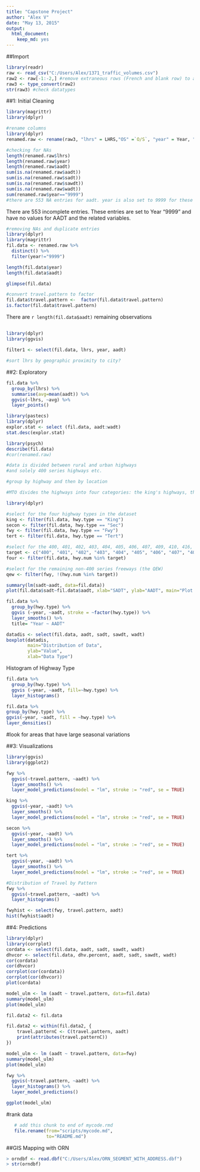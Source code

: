 ```yaml
---
title: "Capstone Project"
author: "Alex V"
date: "May 13, 2015"
output: 
  html_document: 
    keep_md: yes
---
```


##Import 
```r
library(readr)
raw <- read_csv("C:/Users/Alex/1371_traffic_volumes.csv")
raw2 <- raw[-1:-2,] #remove extraneous rows (French and blank row) to allow "readr" to reparse variables types correctly
raw3 <- type_convert(raw2)
str(raw3) #check datatypes
```

##1: Initial Cleaning
```r
library(magrittr)
library(dplyr)

#rename columns
library(dplyr)
renamed.raw <- rename(raw3, "lhrs" = LHRS,"OS" =`O/S`, "year" = Year, "hwy.num" = `Hwy #`, "hwy.let" = `Hwy Let`, "hwy.type" = `Hwy Type (Text)`, "location" = `Location Description`, "reg" = Reg, "section.len" = `Section Length`, "conn.link.len" = `Connecting Link Length`, "sec.description" = `Secondary Description (for Connecting Links, Regional Boundarys,etc)`, "travel.pattern" = `Travel Pattern`, "dhv.percent" = `DHV %`, "directional.split" = `Directional Split`, "aadt" = AADT, "annual.aadt.change" = `Yearly % Change in AADT`, "decade.change" = `10 Year % Change in AADT`, "sadt" = SADT, "sawdt" = SAWDT, "wadt" = WADT)
```

```r
#checking for NAs
length(renamed.raw$lhrs)
length(renamed.raw$year)
length(renamed.raw$aadt)
sum(is.na(renamed.raw$aadt))
sum(is.na(renamed.raw$sadt))
sum(is.na(renamed.raw$sawdt))
sum(is.na(renamed.raw$wadt))
sum(renamed.raw$year=="9999")
#there are 553 NA entries for aadt. year is also set to 9999 for these entries
```
There are 553 incomplete entries. These entries are set to Year "9999" and have no values for AADT and the related variables.

```r
#removing NAs and duplicate entries
library(dplyr)
library(magrittr)
fil.data <- renamed.raw %>%
  distinct() %>%
  filter(year!="9999")

length(fil.data$year)
length(fil.data$aadt)

glimpse(fil.data)

#convert travel.pattern to factor
fil.data$travel.pattern <-  factor(fil.data$travel.pattern)
is.factor(fil.data$travel.pattern)
```

There are `r length(fil.data$aadt)` remaining observations

##
``` r
library(dplyr)
library(ggvis)

filter1 <- select(fil.data, lhrs, year, aadt)

#sort lhrs by geographic proximity to city?

```

##2: Exploratory
```r
fil.data %>%
  group_by(lhrs) %>%
  summarise(avg=mean(aadt)) %>%
  ggvis(~lhrs, ~avg) %>%
  layer_points()
```

```r
library(pastecs)
library(dplyr)
explor.stat <- select (fil.data, aadt:wadt)
stat.desc(explor.stat)
```

```r
library(psych)
describe(fil.data)
#cor(renamed.raw)
```

```r
#data is divided between rural and urban highways
#and solely 400 series highways etc.

#group by highway and then by location
```

```r
#MTO divides the highways into four categories: the king's highways, the secondary highways, the tertiary roads, and selected 7000 series highways. the king's highways will be further grouped into the 400 series highways +  the QEW.

library(dplyr)

#select for the four highway types in the dataset
king <- filter(fil.data, hwy.type == "King")
secon <- filter(fil.data, hwy.type == "Sec")
fwy <- filter(fil.data, hwy.type == "Fwy")
tert <- filter(fil.data, hwy.type == "Tert")

#select for the 400, 401, 402, 403, 404, 405, 406, 407, 409, 410, 416, 417, 420, 427
target <- c("400", "401", "402", "403", "404", "405", "406", "407", "409", "410", "416", "417", "420", "427")
four <- filter(fil.data, hwy.num %in% target)

#select for the remaining non-400 series freeways (the QEW) 
qew <- filter(fwy, !(hwy.num %in% target))
```

```r
summary(lm(sadt~aadt, data=fil.data))
plot(fil.data$sadt~fil.data$aadt, xlab="SADT", ylab="AADT", main="Plot of SADT and AADT")
```

```r
fil.data %>%
  group_by(hwy.type) %>%
  ggvis (~year, ~aadt, stroke = ~factor(hwy.type)) %>%
  layer_smooths() %>%
  title= "Year ~ AADT"
```

```r
datadis <- select(fil.data, aadt, sadt, sawdt, wadt)
boxplot(datadis,
        main="Distribution of Data",
        ylab="Value",
        xlab="Data Type")
```

Histogram of Highway Type
```r
fil.data %>%
  group_by(hwy.type) %>%
  ggvis (~year, ~aadt, fill=~hwy.type) %>%
  layer_histograms() 
```

```r
fil.data %>%
group_by(hwy.type) %>%
ggvis(~year, ~aadt, fill = ~hwy.type) %>%
layer_densities()
```

#look for areas that have large seasonal variations

##3: Visualizations

```r
library(ggvis)
library(ggplot2)
```

```r
fwy %>% 
  ggvis(~travel.pattern, ~aadt) %>%
  layer_smooths() %>%
  layer_model_predictions(model = "lm", stroke := "red", se = TRUE)

king %>% 
  ggvis(~year, ~aadt) %>%
  layer_smooths() %>%
  layer_model_predictions(model = "lm", stroke := "red", se = TRUE)

secon %>% 
  ggvis(~year, ~aadt) %>%
  layer_smooths() %>%
  layer_model_predictions(model = "lm", stroke := "red", se = TRUE)

tert %>% 
  ggvis(~year, ~aadt) %>%
  layer_smooths() %>%
  layer_model_predictions(model = "lm", stroke := "red", se = TRUE)
```

```r
#Distribution of Travel by Pattern
fwy %>% 
  ggvis(~travel.pattern, ~aadt) %>%
  layer_histograms()

fwyhist <- select(fwy, travel.pattern, aadt)
hist(fwyhist$aadt)


```



##4: Predictions

```r
library(dplyr)
library(corrplot)
cordata <- select(fil.data, aadt, sadt, sawdt, wadt)
dhvcor <- select(fil.data, dhv.percent, aadt, sadt, sawdt, wadt)
cor(cordata)
cor(dhvcor)
corrplot(cor(cordata))
corrplot(cor(dhvcor))
plot(cordata)
```

```r
model_ulm <- lm (aadt ~ travel.pattern, data=fil.data)
summary(model_ulm)
plot(model_ulm)

fil.data2 <- fil.data

fil.data2 <- within(fil.data2, {
    travel.patternC <- C(travel.pattern, aadt)
    print(attributes(travel.patternC))
})

```

```r
model_ulm <- lm (aadt ~ travel.pattern, data=fwy)
summary(model_ulm)
plot(model_ulm)

fwy %>% 
  ggvis(~travel.pattern, ~aadt) %>%
  layer_histograms() %>%
  layer_model_predictions()

ggplot(model_ulm)
```


#rank data

```r
   # add this chunk to end of mycode.rmd
   file.rename(from="scripts/mycode.md", 
               to="README.md")
```

##GIS Mapping with ORN

```r
> orndbf <- read.dbf("C:/Users/Alex/ORN_SEGMENT_WITH_ADDRESS.dbf")
> str(orndbf)
```


